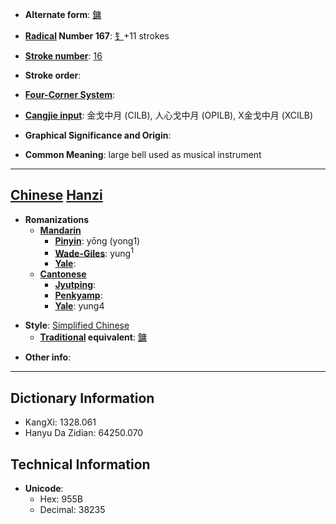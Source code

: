 * '''Alternate form''': [[鏞]]

* '''[[Wiktionary:Chinese radical index| Radical]] Number 167''': [[Wiktionary:Chinese radical index 钅|钅]]+11 strokes

* '''[[Wiktionary:Chinese total strokes index|Stroke number]]''': [[Wiktionary:Chinese total strokes index 16|16]]

* '''Stroke order''': 

* '''[[Wiktionary:Chinese four corner index|Four-Corner System]]''': 

* '''[[Wiktionary:Chinese Cangjie index|Cangjie input]]''': 金戈中月 (CILB), 人心戈中月 (OPILB), X金戈中月 (XCILB)

* '''Graphical Significance and Origin''': 

* '''Common Meaning''': large bell used as musical instrument

----

== [[Chinese]] [[Hanzi]] ==

* '''Romanizations'''
** '''[[Mandarin]]'''
*** '''[[Pinyin]]''': yōng (yong1)
*** '''[[Wade-Giles]]''': yung<sup>1</sup>
*** '''[[Yale]]''': 
** '''[[Cantonese]]'''
*** '''[[Jyutping]]''':
*** '''[[Penkyamp]]''': 
*** '''[[Yale]]''': yung4

* '''Style''': [[Simplified Chinese]] 
** '''[[Traditional Chinese|Traditional]] equivalent''': [[鏞]]

* '''Other info''': 

----

== Dictionary Information ==

* KangXi: 1328.061
* Hanyu Da Zidian: 64250.070

== Technical Information ==

* '''Unicode''':
** Hex: 955B
** Decimal: 38235